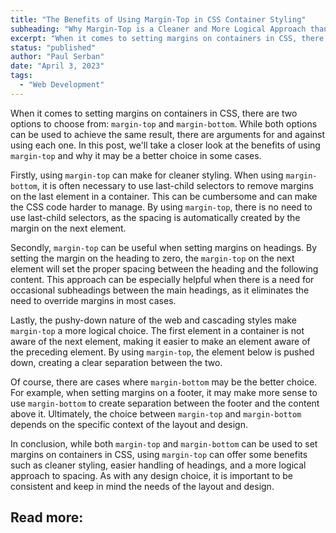 ```yaml
---
title: "The Benefits of Using Margin-Top in CSS Container Styling"
subheading: "Why Margin-Top is a Cleaner and More Logical Approach than Margin-Bottom"
excerpt: "When it comes to setting margins on containers in CSS, there are two options to choose from: `margin-top` and `margin-bottom`. While both options can be used to achieve the same result, there are arguments for and against using each one. In this post, we'll take a closer look at the benefits of using `margin-top` and why it may be a better choice in some cases."
status: "published"
author: "Paul Serban"
date: "April 3, 2023"
tags:
  - "Web Development"
---
```


When it comes to setting margins on containers in CSS, there are two options to choose from: `margin-top` and `margin-bottom`. While both options can be used to achieve the same result, there are arguments for and against using each one. In this post, we'll take a closer look at the benefits of using `margin-top` and why it may be a better choice in some cases.

Firstly, using `margin-top` can make for cleaner styling. When using `margin-bottom`, it is often necessary to use last-child selectors to remove margins on the last element in a container. This can be cumbersome and can make the CSS code harder to manage. By using `margin-top`, there is no need to use last-child selectors, as the spacing is automatically created by the margin on the next element.

Secondly, `margin-top` can be useful when setting margins on headings. By setting the margin on the heading to zero, the `margin-top` on the next element will set the proper spacing between the heading and the following content. This approach can be especially helpful when there is a need for occasional subheadings between the main headings, as it eliminates the need to override margins in most cases.

Lastly, the pushy-down nature of the web and cascading styles make `margin-top` a more logical choice. The first element in a container is not aware of the next element, making it easier to make an element aware of the preceding element. By using `margin-top`, the element below is pushed down, creating a clear separation between the two.

Of course, there are cases where `margin-bottom` may be the better choice. For example, when setting margins on a footer, it may make more sense to use `margin-bottom` to create separation between the footer and the content above it. Ultimately, the choice between `margin-top` and `margin-bottom` depends on the specific context of the layout and design.

In conclusion, while both `margin-top` and `margin-bottom` can be used to set margins on containers in CSS, using `margin-top` can offer some benefits such as cleaner styling, easier handling of headings, and a more logical approach to spacing. As with any design choice, it is important to be consistent and keep in mind the needs of the layout and design.

## Read more:
<Link href="https://matthewjamestaylor.com/css-margin-top-vs-bottom" label="matthewjamestaylor.com - CSS: Margin Top vs Bottom (A Trick You Should Know)"/>
<Link href="https://css-tricks.com/margin-bottom-margin-top/"label="CSS tricks - margin-bottom or margin-top"/>